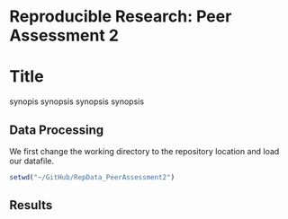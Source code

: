 # Reproducible Research: Peer Assessment 2
# Title

synopis synopsis
synopsis synopsis

## Data Processing
We first change the working directory to the repository location and load our datafile.

```r
setwd("~/GitHub/RepData_PeerAssessment2")

```

## Results
